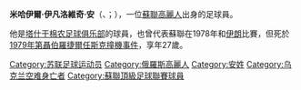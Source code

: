 {{unreferenced|time=2014-11-27T03:15:00+00:00}}
'''米哈伊爾·伊凡洛維奇·安'''（{{lang-ru|Михаил Иванович Ан}}、{{lang-ko|미하일 안}}；{{bd|1952年|2月19日|1979年|8月11日|catIdx=М}}），一位[[高麗人_(中亞)|蘇聯高麗人]]出身的足球員。

他是[[塔什干棉农足球俱乐部|塔什干棉农足球俱乐部]]的球員，也曾代表蘇聯在1978年和[[伊朗|伊朗]]比賽，但死於[[1979年第聶伯羅捷爾任斯克撞機事件|1979年第聶伯羅捷爾任斯克撞機事件]]，享年27歲。


{{DEFAULTSORT:An, Mikhail}}
[[Category:苏联足球运动员|Category:苏联足球运动员]]
[[Category:俄羅斯高麗人|Category:俄羅斯高麗人]]
[[Category:安姓|Category:安姓]]
[[Category:乌克兰空难身亡者|Category:乌克兰空难身亡者]]

[[Category:蘇聯頂級足球聯賽球員|Category:蘇聯頂級足球聯賽球員]]